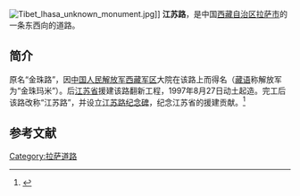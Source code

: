 [[File:Tibet_lhasa_unknown_monument.jpg|thumb]]]]
'''江苏路'''，是中国[[西藏自治区|西藏自治区]][[拉萨市|拉萨市]]的一条东西向的道路。

==简介==
原名“金珠路”，因[[中国人民解放军|中国人民解放军]][[西藏军区|西藏军区]]大院在该路上而得名（[[藏语|藏语]]称解放军为“金珠玛米”）。后[[江苏省|江苏省]]援建该路翻新工程，1997年8月27日动土起造。完工后该路改称“江苏路”，并设立[[江苏路纪念碑|江苏路纪念碑]]，纪念江苏省的援建贡献。<ref>{{Cite web |url=http://www.chinadaily.com.cn/dfpd/xzjf60n/2011-05/09/content_12473378_8.htm |title=援藏大事记：1990－1998，中国日报网，2011-05-09 |access-date=2014-05-19 |archive-date=2020-09-23 |archive-url=https://web.archive.org/web/20200923154202/https://www.chinadaily.com.cn/dfpd/xzjf60n/2011-05/09/content_12473378_8.htm |dead-url=no }}</ref>

==参考文献==
{{reflist}}
{{拉萨地标}}
[[Category:拉萨道路|Category:拉萨道路]]